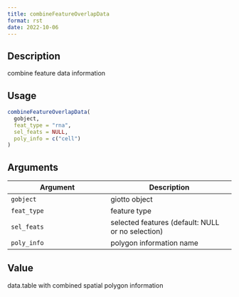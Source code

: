 ```yaml
--- 
title: combineFeatureOverlapData 
format: rst 
date: 2022-10-06 
--- 
```


## Description

combine feature data information


## Usage

```r
combineFeatureOverlapData(
  gobject,
  feat_type = "rna",
  sel_feats = NULL,
  poly_info = c("cell")
)
```


## Arguments

Argument      |Description
------------- |----------------
`gobject`     |     giotto object
`feat_type`     |     feature type
`sel_feats`     |     selected features (default: NULL or no selection)
`poly_info`     |     polygon information name


## Value

data.table with combined spatial polygon information


